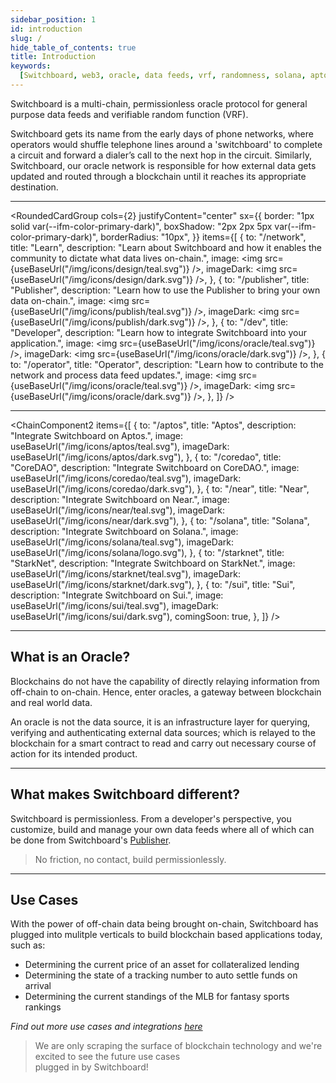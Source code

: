 ```yaml
---
sidebar_position: 1
id: introduction
slug: /
hide_table_of_contents: true
title: Introduction
keywords:
  [Switchboard, web3, oracle, data feeds, vrf, randomness, solana, aptos, near]
---
```



Switchboard is a multi-chain, permissionless oracle protocol for general purpose
data feeds and verifiable random function (VRF).

Switchboard gets its name from the early days of phone networks, where operators
would shuffle telephone lines around a 'switchboard' to complete a circuit and
forward a dialer’s call to the next hop in the circuit. Similarly, Switchboard,
our oracle network is responsible for how external data gets updated and routed
through a blockchain until it reaches its appropriate destination.

<hr />

<RoundedCardGroup
  cols={2}
  justifyContent="center"
  sx={{
    border: "1px solid var(--ifm-color-primary-dark)",
    boxShadow: "2px 2px 5px var(--ifm-color-primary-dark)",
    borderRadius: "10px",
  }}
  items={[
    {
      to: "/network",
      title: "Learn",
      description:
        "Learn about Switchboard and how it enables the community to dictate what data lives on-chain.",
      image: <img src={useBaseUrl("/img/icons/design/teal.svg")} />,
      imageDark: <img src={useBaseUrl("/img/icons/design/dark.svg")} />,
    },
    {
      to: "/publisher",
      title: "Publisher",
      description:
        "Learn how to use the Publisher to bring your own data on-chain.",
      image: <img src={useBaseUrl("/img/icons/publish/teal.svg")} />,
      imageDark: <img src={useBaseUrl("/img/icons/publish/dark.svg")} />,
    },
    {
      to: "/dev",
      title: "Developer",
      description: "Learn how to integrate Switchboard into your application.",
      image: <img src={useBaseUrl("/img/icons/oracle/teal.svg")} />,
      imageDark: <img src={useBaseUrl("/img/icons/oracle/dark.svg")} />,
    },
    {
      to: "/operator",
      title: "Operator",
      description:
        "Learn how to contribute to the network and process data feed updates.",
      image: <img src={useBaseUrl("/img/icons/oracle/teal.svg")} />,
      imageDark: <img src={useBaseUrl("/img/icons/oracle/dark.svg")} />,
    },
  ]}
/>

<hr />

<ChainComponent2
  items={[
    {
      to: "/aptos",
      title: "Aptos",
      description: "Integrate Switchboard on Aptos.",
      image: useBaseUrl("/img/icons/aptos/teal.svg"),
      imageDark: useBaseUrl("/img/icons/aptos/dark.svg"),
    },
    {
      to: "/coredao",
      title: "CoreDAO",
      description: "Integrate Switchboard on CoreDAO.",
      image: useBaseUrl("/img/icons/coredao/teal.svg"),
      imageDark: useBaseUrl("/img/icons/coredao/dark.svg"),
    },
    {
      to: "/near",
      title: "Near",
      description: "Integrate Switchboard on Near.",
      image: useBaseUrl("/img/icons/near/teal.svg"),
      imageDark: useBaseUrl("/img/icons/near/dark.svg"),
    },
    {
      to: "/solana",
      title: "Solana",
      description: "Integrate Switchboard on Solana.",
      image: useBaseUrl("/img/icons/solana/teal.svg"),
      imageDark: useBaseUrl("/img/icons/solana/logo.svg"),
    },
    {
      to: "/starknet",
      title: "StarkNet",
      description: "Integrate Switchboard on StarkNet.",
      image: useBaseUrl("/img/icons/starknet/teal.svg"),
      imageDark: useBaseUrl("/img/icons/starknet/dark.svg"),
    },
    {
      to: "/sui",
      title: "Sui",
      description: "Integrate Switchboard on Sui.",
      image: useBaseUrl("/img/icons/sui/teal.svg"),
      imageDark: useBaseUrl("/img/icons/sui/dark.svg"),
      comingSoon: true,
    },
  ]}
/>

<hr />

## What is an Oracle?

Blockchains do not have the capability of directly relaying information from
off-chain to on-chain. Hence, enter oracles, a gateway between blockchain and
real world data.

An oracle is not the data source, it is an infrastructure layer for querying,
verifying and authenticating external data sources; which is relayed to the
blockchain for a smart contract to read and carry out necessary course of action
for its intended product.

<hr />

## What makes Switchboard different?

Switchboard is permissionless. From a developer's perspective, you customize,
build and manage your own data feeds where all of which can be done from
Switchboard's [Publisher](https://app.switchboard.xyz).

> No friction, no contact, build permissionlessly.

<hr />

## Use Cases

With the power of off-chain data being brought on-chain, Switchboard has plugged
into mulitple verticals to build blockchain based applications today, such as:

- Determining the current price of an asset for collateralized lending
- Determining the state of a tracking number to auto settle funds on arrival
- Determining the current standings of the MLB for fantasy sports rankings

_Find out more use cases and integrations
[here](/faq#use-cases-and-integrations)_

> We are only scraping the surface of blockchain technology and we're excited to
> see the future use cases  
> plugged in by Switchboard!

